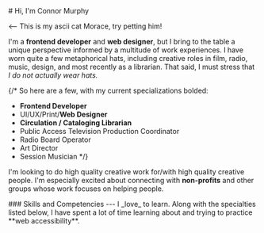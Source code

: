 
<div className='ascii-feature float-left text-secondary p-2'>
  <AsciiCat />
</div>
# Hi, I'm Connor Murphy

\<-- This is my ascii cat Morace, try petting him!

I'm a **frontend developer** and **web designer**,
but I bring to the table a unique perspective informed
by a multitude of work experiences. I have worn quite a few
metaphorical hats, including creative roles in film, radio,
music, design, and most recently as a librarian. That said,
I must stress that _I do not actually wear hats._

{/* So here are a few, with my current specializations bolded:

- **Frontend Developer**
- UI/UX/Print/**Web Designer**
- **Circulation / Cataloging Librarian**
- Public Access Television Production Coordinator
- Radio Board Operator
- Art Director
- Session Musician */}

I'm looking to do high quality creative work for/with high quality
creative people. I'm especially excited about connecting with **non-profits**
and other groups whose work focuses on helping people.

<CardBox>
  <ImgCard
    live="https://moracethechat.com"
    path='morace'
    github='github.com'
    imgSrc={morace}
    title="M.O.R.A.C.E."
    text="PHP site displaying MySQL data about album releases"
  />
  <ImgCard
    live="https://moracethechat.com"
    path='morace'
    imgSrc='https://loremflickr.com/320/240/site'
    title="Fake Test"
    text="this project is fake"
  />
  <ImgCard
    live="https://moracethechat.com"
    imgSrc='https://loremflickr.com/320/240/art'
    title="Test Proj"
    text="this project is fake"
  />
  <ImgCard
    imgSrc='https://loremflickr.com/320/240/what'
    title="What's this?"
    text="this project is fake"
  />
</CardBox>

<Container fluid className='bg-primary text-white pb-2 pt-3 px-5 my-4'>
### Skills and Competencies
---
I _love_ to learn. Along with the specialties listed below, I have
spent a lot of time learning about and trying to practice **web
accessibility**.

<Skills variant='plain' />
</Container>
